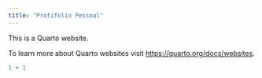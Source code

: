 ```yaml
---
title: "Protifolio Pessoal"
---
```


This is a Quarto website.

To learn more about Quarto websites visit <https://quarto.org/docs/websites>.

```r
1 + 1
```
